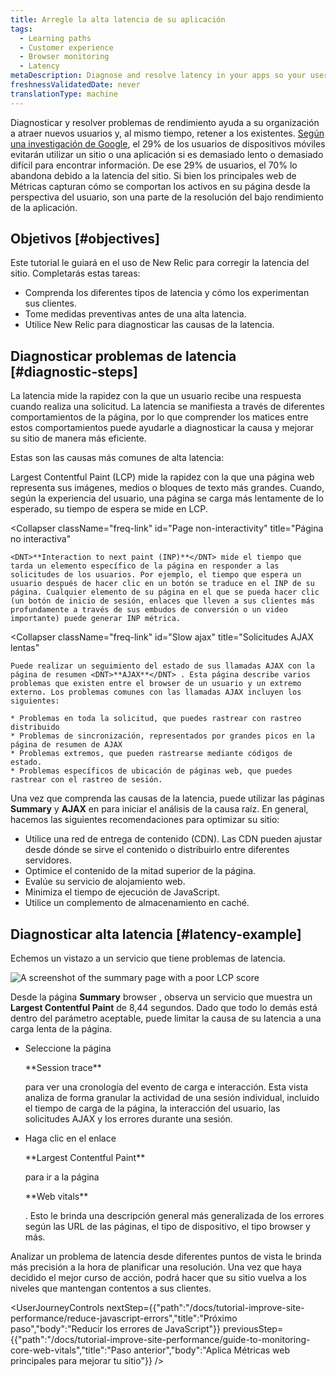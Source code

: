 ```yaml
---
title: Arregle la alta latencia de su aplicación
tags:
  - Learning paths
  - Customer experience
  - Browser monitoring
  - Latency
metaDescription: Diagnose and resolve latency in your apps so your users get the most out of their site experience.
freshnessValidatedDate: never
translationType: machine
---
```


Diagnosticar y resolver problemas de rendimiento ayuda a su organización a atraer nuevos usuarios y, al mismo tiempo, retener a los existentes. [Según una investigación de Google](https://think.storage.googleapis.com/images/micromoments-guide-to-winning-shift-to-mobile-download.pdf), el 29% de los usuarios de dispositivos móviles evitarán utilizar un sitio o una aplicación si es demasiado lento o demasiado difícil para encontrar información. De ese 29% de usuarios, el 70% lo abandona debido a la latencia del sitio. Si bien los principales web de Métricas capturan cómo se comportan los activos en su página desde la perspectiva del usuario, son una parte de la resolución del bajo rendimiento de la aplicación.

## Objetivos [#objectives]

Este tutorial le guiará en el uso de New Relic para corregir la latencia del sitio. Completarás estas tareas:

* Comprenda los diferentes tipos de latencia y cómo los experimentan sus clientes.
* Tome medidas preventivas antes de una alta latencia.
* Utilice New Relic para diagnosticar las causas de la latencia.

## Diagnosticar problemas de latencia [#diagnostic-steps]

La latencia mide la rapidez con la que un usuario recibe una respuesta cuando realiza una solicitud. La latencia se manifiesta a través de diferentes comportamientos de la página, por lo que comprender los matices entre estos comportamientos puede ayudarle a diagnosticar la causa y mejorar su sitio de manera más eficiente.

Estas son las causas más comunes de alta latencia:

<CollapserGroup>
  <Collapser
    className="freq-link"
    id="Slow page load"
    title="Carga de página lenta"
  >
    Largest Contentful Paint (LCP) mide la rapidez con la que una página web representa sus imágenes, medios o bloques de texto más grandes. Cuando, según la experiencia del usuario, una página se carga más lentamente de lo esperado, su tiempo de espera se mide en LCP.
  </Collapser>

  <Collapser
    className="freq-link"
    id="Page non-interactivity"
    title="Página no interactiva"
  >
    <DNT>**Interaction to next paint (INP)**</DNT> mide el tiempo que tarda un elemento específico de la página en responder a las solicitudes de los usuarios. Por ejemplo, el tiempo que espera un usuario después de hacer clic en un botón se traduce en el INP de su página. Cualquier elemento de su página en el que se pueda hacer clic (un botón de inicio de sesión, enlaces que lleven a sus clientes más profundamente a través de sus embudos de conversión o un video importante) puede generar INP métrica.
  </Collapser>

  <Collapser
    className="freq-link"
    id="Slow ajax"
    title="Solicitudes AJAX lentas"
  >
    Puede realizar un seguimiento del estado de sus llamadas AJAX con la página de resumen <DNT>**AJAX**</DNT> . Esta página describe varios problemas que existen entre el browser de un usuario y un extremo externo. Los problemas comunes con las llamadas AJAX incluyen los siguientes:

    * Problemas en toda la solicitud, que puedes rastrear con rastreo distribuido
    * Problemas de sincronización, representados por grandes picos en la página de resumen de AJAX
    * Problemas extremos, que pueden rastrearse mediante códigos de estado.
    * Problemas específicos de ubicación de páginas web, que puedes rastrear con el rastreo de sesión.
  </Collapser>
</CollapserGroup>

Una vez que comprenda las causas de la latencia, puede utilizar las páginas <DNT>**Summary**</DNT> y <DNT>**AJAX**</DNT> en <InlinePopover type="browser"/>para iniciar el análisis de la causa raíz. En general, hacemos las siguientes recomendaciones para optimizar su sitio:

* Utilice una red de entrega de contenido (CDN). Las CDN pueden ajustar desde dónde se sirve el contenido o distribuirlo entre diferentes servidores.
* Optimice el contenido de la mitad superior de la página.
* Evalúe su servicio de alojamiento web.
* Minimiza el tiempo de ejecución de JavaScript.
* Utilice un complemento de almacenamiento en caché.

## Diagnosticar alta latencia [#latency-example]

Echemos un vistazo a un servicio que tiene problemas de latencia.

<img
  alt="A screenshot of the summary page with a poor LCP score"
  title="Abnormal LCP score"
  src="/images/browser_screenshot-crop_LCP-abnormal.webp"
/>

Desde la página <DNT>**Summary**</DNT> browser , observa un servicio que muestra un <DNT>**Largest Contentful Paint**</DNT> de 8,44 segundos. Dado que todo lo demás está dentro del parámetro aceptable, puede limitar la causa de su latencia a una carga lenta de la página.

* Seleccione la página

  <DNT>
    **Session trace**
  </DNT>

  para ver una cronología del evento de carga e interacción. Esta vista analiza de forma granular la actividad de una sesión individual, incluido el tiempo de carga de la página, la interacción del usuario, las solicitudes AJAX y los errores durante una sesión.

* Haga clic en el enlace

  <DNT>
    **Largest Contentful Paint**
  </DNT>

  para ir a la página

  <DNT>
    **Web vitals**
  </DNT>

  . Esto le brinda una descripción general más generalizada de los errores según las URL de las páginas, el tipo de dispositivo, el tipo browser y más.

Analizar un problema de latencia desde diferentes puntos de vista le brinda más precisión a la hora de planificar una resolución. Una vez que haya decidido el mejor curso de acción, podrá hacer que su sitio vuelva a los niveles que mantengan contentos a sus clientes.

<UserJourneyControls
  nextStep={{"path":"/docs/tutorial-improve-site-performance/reduce-javascript-errors","title":"Próximo paso","body":"Reducir los errores de JavaScript"}}
  previousStep={{"path":"/docs/tutorial-improve-site-performance/guide-to-monitoring-core-web-vitals","title":"Paso anterior","body":"Aplica Métricas web principales para mejorar tu sitio"}}
/>
